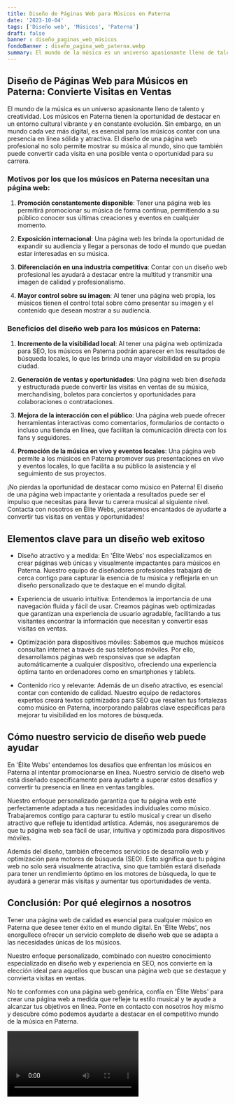 ```yaml
---
title: Diseño de Páginas Web para Músicos en Paterna
date: '2023-10-04'
tags: ['Diseño web', 'Músicos', 'Paterna']
draft: false
banner : diseño_paginas_web_músicos
fondoBanner : diseño_pagina_web_paterna.webp
summary: El mundo de la música es un universo apasionante lleno de talento y creatividad. Los músicos en Paterna tienen la oportunidad de destacar en un entorno cultural vibrante y en constante evolución. Sin embargo, en un mundo cada vez más digital, es esencial para los músicos contar con una presencia en línea sólida y atractiva. El diseño de una página web profesional no solo permite mostrar su música al mundo, sino que también puede convertir cada visita en una posible venta o oportunidad para su carrera.
---
```


## Diseño de Páginas Web para Músicos en Paterna: Convierte Visitas en Ventas

El mundo de la música es un universo apasionante lleno de talento y creatividad. Los músicos en Paterna tienen la oportunidad de destacar en un entorno cultural vibrante y en constante evolución. Sin embargo, en un mundo cada vez más digital, es esencial para los músicos contar con una presencia en línea sólida y atractiva. El diseño de una página web profesional no solo permite mostrar su música al mundo, sino que también puede convertir cada visita en una posible venta o oportunidad para su carrera.

### Motivos por los que los músicos en Paterna necesitan una página web:

1. **Promoción constantemente disponible**: Tener una página web les permitirá promocionar su música de forma continua, permitiendo a su público conocer sus últimas creaciones y eventos en cualquier momento.

2. **Exposición internacional**: Una página web les brinda la oportunidad de expandir su audiencia y llegar a personas de todo el mundo que puedan estar interesadas en su música.

3. **Diferenciación en una industria competitiva**: Contar con un diseño web profesional les ayudará a destacar entre la multitud y transmitir una imagen de calidad y profesionalismo.

4. **Mayor control sobre su imagen**: Al tener una página web propia, los músicos tienen el control total sobre cómo presentar su imagen y el contenido que desean mostrar a su audiencia.

### Beneficios del diseño web para los músicos en Paterna:

1. **Incremento de la visibilidad local**: Al tener una página web optimizada para SEO, los músicos en Paterna podrán aparecer en los resultados de búsqueda locales, lo que les brinda una mayor visibilidad en su propia ciudad.

2. **Generación de ventas y oportunidades**: Una página web bien diseñada y estructurada puede convertir las visitas en ventas de su música, merchandising, boletos para conciertos y oportunidades para colaboraciones o contrataciones.

3. **Mejora de la interacción con el público**: Una página web puede ofrecer herramientas interactivas como comentarios, formularios de contacto o incluso una tienda en línea, que facilitan la comunicación directa con los fans y seguidores.

4. **Promoción de la música en vivo y eventos locales**: Una página web permite a los músicos en Paterna promover sus presentaciones en vivo y eventos locales, lo que facilita a su público la asistencia y el seguimiento de sus proyectos.

¡No pierdas la oportunidad de destacar como músico en Paterna! El diseño de una página web impactante y orientada a resultados puede ser el impulso que necesitas para llevar tu carrera musical al siguiente nivel. Contacta con nosotros en Élite Webs, ¡estaremos encantados de ayudarte a convertir tus visitas en ventas y oportunidades!

<GifSeo />

<Cta />

## Elementos clave para un diseño web exitoso

- Diseño atractivo y a medida: En 'Élite Webs' nos especializamos en crear páginas web únicas y visualmente impactantes para músicos en Paterna. Nuestro equipo de diseñadores profesionales trabajará de cerca contigo para capturar la esencia de tu música y reflejarla en un diseño personalizado que te destaque en el mundo digital.

- Experiencia de usuario intuitiva: Entendemos la importancia de una navegación fluida y fácil de usar. Creamos páginas web optimizadas que garantizan una experiencia de usuario agradable, facilitando a tus visitantes encontrar la información que necesitan y convertir esas visitas en ventas.

- Optimización para dispositivos móviles: Sabemos que muchos músicos consultan internet a través de sus teléfonos móviles. Por ello, desarrollamos páginas web responsivas que se adaptan automáticamente a cualquier dispositivo, ofreciendo una experiencia óptima tanto en ordenadores como en smartphones y tablets.

- Contenido rico y relevante: Además de un diseño atractivo, es esencial contar con contenido de calidad. Nuestro equipo de redactores expertos creará textos optimizados para SEO que resalten tus fortalezas como músico en Paterna, incorporando palabras clave específicas para mejorar tu visibilidad en los motores de búsqueda.

## Cómo nuestro servicio de diseño web puede ayudar

En 'Élite Webs' entendemos los desafíos que enfrentan los músicos en Paterna al intentar promocionarse en línea. Nuestro servicio de diseño web está diseñado específicamente para ayudarte a superar estos desafíos y convertir tu presencia en línea en ventas tangibles.

Nuestro enfoque personalizado garantiza que tu página web esté perfectamente adaptada a tus necesidades individuales como músico. Trabajaremos contigo para capturar tu estilo musical y crear un diseño atractivo que refleje tu identidad artística. Además, nos aseguraremos de que tu página web sea fácil de usar, intuitiva y optimizada para dispositivos móviles.

Además del diseño, también ofrecemos servicios de desarrollo web y optimización para motores de búsqueda (SEO). Esto significa que tu página web no solo será visualmente atractiva, sino que también estará diseñada para tener un rendimiento óptimo en los motores de búsqueda, lo que te ayudará a generar más visitas y aumentar tus oportunidades de venta.

## Conclusión: Por qué elegirnos a nosotros

Tener una página web de calidad es esencial para cualquier músico en Paterna que desee tener éxito en el mundo digital. En 'Élite Webs', nos enorgullece ofrecer un servicio completo de diseño web que se adapta a las necesidades únicas de los músicos.

Nuestro enfoque personalizado, combinado con nuestro conocimiento especializado en diseño web y experiencia en SEO, nos convierte en la elección ideal para aquellos que buscan una página web que se destaque y convierta visitas en ventas.

No te conformes con una página web genérica, confía en 'Élite Webs' para crear una página web a medida que refleje tu estilo musical y te ayude a alcanzar tus objetivos en línea. Ponte en contacto con nosotros hoy mismo y descubre cómo podemos ayudarte a destacar en el competitivo mundo de la música en Paterna.

<Video />

<CtaBot job='Músicos' city='Paterna'/>

<Gmaps query='Paterna+españa+maps' />